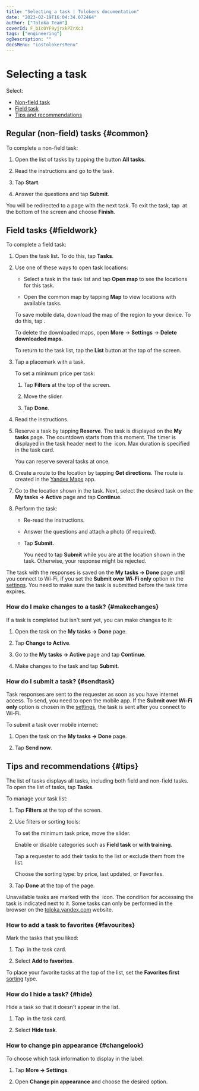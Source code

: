 ```yaml
---
title: "Selecting a task | Tolokers documentation"
date: "2023-02-19T16:04:34.072464"
author: ["Toloka Team"]
coverId: F_bIcOYF9yjrxkPZrXc3
tags: ["engineering"]
ogDescription: ""
docsMenu: "iosTolokersMenu"
---
```


# Selecting a task

Select:

- [Non-field task](#non-walk)
- [Field task](#walk)
- [Tips and recommendations](#android-list)

## Regular (non-field) tasks {#common}

To complete a non-field task:

1. Open the list of tasks by tapping the button **All tasks**.

1. Read the instructions and go to the task.

1. Tap **Start**.

1. Answer the questions and tap **Submit**.

You will be redirected to a page with the next task. To exit the task, tap <img src="https://tlkfrontprod.azureedge.net/portal-production/static/uploaded/images/1676733323602/1676733323602_original_svg.svg" alt="" /> at the bottom of the screen and choose **Finish**.

## Field tasks {#fieldwork}

To complete a field task:

1. Open the task list. To do this, tap **Tasks**.

1. Use one of these ways to open task locations:

    * Select a task in the task list and tap **Open map** to see the locations for this task.

    * Open the common map by tapping **Map** to view locations with available tasks.

    <Note mode="tip" title="Tip">

    To save mobile data, download the map of the region to your device. To do this, tap <img src="https://tlkfrontprod.azureedge.net/portal-production/static/uploaded/images/1676448782111/1676448782111_original_png.png" alt="" />.

    To delete the downloaded maps, open **More** → **Settings** → **Delete downloaded maps**.

    </Note>

    To return to the task list, tap the **List** button at the top of the screen.

1. Tap a placemark with a task.

    To set a minimum price per task:

    1. Tap **Filters** at the top of the screen.

    1. Move the slider.

    1. Tap **Done**.

1. Read the instructions.

1. Reserve a task by tapping **Reserve**. The task is displayed on the **My tasks** page. The countdown starts from this moment. The timer is displayed in the task header next to the <img src="https://tlkfrontprod.azureedge.net/portal-production/static/uploaded/images/1676733320837/1676733320837_original_svg.svg" alt="" /> icon. Max duration is specified in the task card.

    You can reserve several tasks at once.

1. Create a route to the location by tapping **Get directions**. The route is created in the [Yandex Maps](https://itunes.apple.com/us/app/yandex-maps/id313877526) app.

1. Go to the location shown in the task. Next, select the desired task on the **My tasks → Active** page and tap **Continue**.

1. Perform the task:

    * Re-read the instructions.

    * Answer the questions and attach a photo (if required).

    * Tap **Submit**.

        <Note mode="warning" title="Warning">

        You need to tap **Submit** while you are at the location shown in the task. Otherwise, your response might be rejected.

        </Note>

The task with the responses is saved on the **My tasks → Done** page until you connect to Wi-Fi, if you set the **Submit over Wi-Fi only** option in the [settings](../settings). You need to make sure the task is submitted before the task time expires.

### How do I make changes to a task? {#makechanges}

If a task is completed but isn't sent yet, you can make changes to it:

1. Open the task on the **My tasks → Done** page.

1. Tap **Change to Active**.

1. Go to the **My tasks → Active** page and tap **Continue**.

1. Make changes to the task and tap **Submit**.

### How do I submit a task? {#sendtask}

Task responses are sent to the requester as soon as you have internet access. To send, you need to open the mobile app. If the **Submit over Wi-Fi only** option is chosen in the [settings](../settings), the task is sent after you connect to Wi-Fi.

To submit a task over mobile internet:

1. Open the task on the **My tasks → Done** page.

1. Tap **Send now**.

## Tips and recommendations {#tips}

The list of tasks displays all tasks, including both field and non-field tasks. To open the list of tasks, tap **Tasks**.

To manage your task list:

1. Tap **Filters** at the top of the screen.

1. Use filters or sorting tools:

    <Definition title="Task price">

    To set the minimum task price, move the slider.

    </Definition>

    <Definition title="Task categories">

    Enable or disable categories such as **Field task** or **with training**.

    </Definition>

    <Definition title="Requesters">

    Tap a requester to add their tasks to the list or exclude them from the list.

    </Definition>

    <Definition title="Sorting">

    Choose the sorting type: by price, last updated, or Favorites.

    </Definition>

1. Tap **Done** at the top of the page.

Unavailable tasks are marked with the <img src="https://tlkfrontprod.azureedge.net/portal-production/static/uploaded/images/1676733315411/1676733315411_original_svg.svg" alt="" /> icon. The condition for accessing the task is indicated next to it. Some tasks can only be performed in the browser on the [toloka.yandex.com](http://toloka.yandex.com/) website.

### How to add a task to favorites {#favourites}

Mark the tasks that you liked:

1. Tap <img src="https://tlkfrontprod.azureedge.net/portal-production/static/uploaded/images/1676733323602/1676733323602_original_svg.svg" alt="" /> in the task card.

2. Select **Add to favorites**.

To place your favorite tasks at the top of the list, set the **Favorites first** [sorting](#android-list/list-settings-ios) type.

### How do I hide a task? {#hide}

Hide a task so that it doesn't appear in the list.

1. Tap <img src="https://tlkfrontprod.azureedge.net/portal-production/static/uploaded/images/1676733323602/1676733323602_original_svg.svg" alt="" /> in the task card.

1. Select **Hide task**.

### How to change pin appearance {#changelook}

To choose which task information to display in the label:

1. Tap **More → Settings**.

1. Open **Change pin appearance** and choose the desired option.
